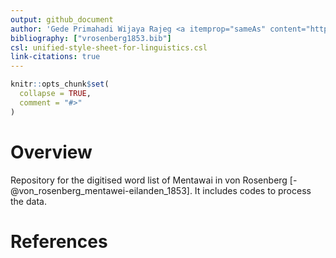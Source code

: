 ```yaml
---
output: github_document
author: 'Gede Primahadi Wijaya Rajeg <a itemprop="sameAs" content="https://orcid.org/0000-0002-2047-8621" href="https://orcid.org/0000-0002-2047-8621" target="orcid.widget" rel="noopener noreferrer" style="vertical-align:top;"><img src="https://orcid.org/sites/default/files/images/orcid_16x16.png" style="width:1em;margin-right:.5em;" alt="ORCID iD icon"></a> </br>*Centre for Interdisciplinary Research on the Humanities and Social Sciences* (CIRHSS) & *CompLexico* research group, Udayana University'
bibliography: ["vrosenberg1853.bib"]
csl: unified-style-sheet-for-linguistics.csl
link-citations: true
---
```


<!-- README.md is generated from README.Rmd. Please edit that file -->

```r
knitr::opts_chunk$set(
  collapse = TRUE,
  comment = "#>"
)
```

# Overview

<!-- badges: start -->
<!-- badges: end -->

Repository for the digitised word list of Mentawai in von Rosenberg [-@von_rosenberg_mentawei-eilanden_1853]. It includes codes to process the data.

# References
